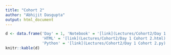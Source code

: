 ```yaml
---
title: "Cohort 2"
author: "Abhijit Dasgupta"
output: html_document
---
```


```r
d <- data.frame('Day' = 1, 'Notebook' = '[link](Lectures/Cohort2/Day 1 Cohort 2.ipynb)',
                'HTML' = '[link](Lectures/Cohort2/Day 1 Cohort 2.html)',
                'Python' = '[link](Lectures/Cohort2/Day 1 Cohort 2.py)')
knitr::kable(d)
```

